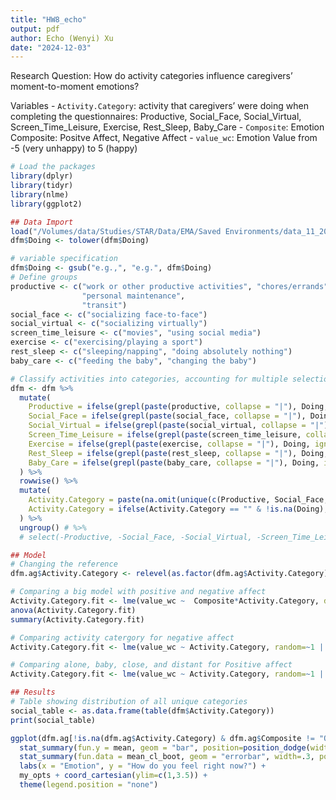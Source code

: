 ```yaml
---
title: "HW8_echo"
output: pdf
author: Echo (Wenyi) Xu
date: "2024-12-03"
---
```

Research Question: 
How do activity categories influence caregivers' moment-to-moment emotions?

Variables
- `Activity.Category`: activity that caregivers' were doing when completing the questionnaires: Productive, Social_Face, Social_Virtual, Screen_Time_Leisure, Exercise, Rest_Sleep, Baby_Care
- `Composite`: Emotion Composite: Positve Affect, Negative Affect 
- `value_wc`: Emotion Value from -5 (very unhappy) to 5 (happy)

```r
# Load the packages
library(dplyr)
library(tidyr)
library(nlme)
library(ggplot2)

## Data Import
load("/Volumes/data/Studies/STAR/Data/EMA/Saved Environments/data_11_20_2024.RData") 
dfm$Doing <- tolower(dfm$Doing)
```

```r
# variable specification
dfm$Doing <- gsub("e.g.,", "e.g.", dfm$Doing)
# Define groups
productive <- c("work or other productive activities", "chores/errands", 
                "personal maintenance", 
                "transit")
social_face <- c("socializing face-to-face")
social_virtual <- c("socializing virtually")
screen_time_leisure <- c("movies", "using social media") 
exercise <- c("exercising/playing a sport")
rest_sleep <- c("sleeping/napping", "doing absolutely nothing")
baby_care <- c("feeding the baby", "changing the baby")

# Classify activities into categories, accounting for multiple selections
dfm <- dfm %>% 
  mutate(
    Productive = ifelse(grepl(paste(productive, collapse = "|"), Doing, ignore.case = TRUE), "Productive Activities", NA),
    Social_Face = ifelse(grepl(paste(social_face, collapse = "|"), Doing, ignore.case = TRUE), "Socializing Face-to-Face", NA),
    Social_Virtual = ifelse(grepl(paste(social_virtual, collapse = "|"), Doing, ignore.case = TRUE), "Socializing Virtually", NA),
    Screen_Time_Leisure = ifelse(grepl(paste(screen_time_leisure, collapse = "|"), Doing, ignore.case = TRUE), "Screen Time (Leisure)", NA),
    Exercise = ifelse(grepl(paste(exercise, collapse = "|"), Doing, ignore.case = TRUE), "Exercise", NA),
    Rest_Sleep = ifelse(grepl(paste(rest_sleep, collapse = "|"), Doing, ignore.case = TRUE), "Rest and Sleep", NA),
    Baby_Care = ifelse(grepl(paste(baby_care, collapse = "|"), Doing, ignore.case = TRUE), "Baby Care", NA)
  ) %>% 
  rowwise() %>%
  mutate(
    Activity.Category = paste(na.omit(unique(c(Productive, Social_Face, Social_Virtual, Screen_Time_Leisure, Exercise, Rest_Sleep, Baby_Care))), collapse = ", "),
    Activity.Category = ifelse(Activity.Category == "" & !is.na(Doing), "Other", Activity.Category) # Label all others as "Other"
  ) %>%
  ungroup() # %>%
  # select(-Productive, -Social_Face, -Social_Virtual, -Screen_Time_Leisure, -Exercise, -Rest_Sleep, -Baby_Care) # Remove intermediate columns
```

```r
## Model
# Changing the reference 
dfm.ag$Activity.Category <- relevel(as.factor(dfm.ag$Activity.Category), ref="Rest and Sleep")

# Comparing a big model with positive and negative affect
Activity.Category.fit <- lme(value_wc ~  Composite*Activity.Category, data=dfm.ag[!dfm.ag$Activity.Category %in% c("Mix") & dfm.ag$Composite %in% c("NegAff", "PosAff"),], random=~1 | record_id, na.action=na.omit)
anova(Activity.Category.fit) 
summary(Activity.Category.fit) 

# Comparing activity catergory for negative affect
Activity.Category.fit <- lme(value_wc ~ Activity.Category, random=~1 | record_id, na.action=na.omit, data=dfm.ag[!dfm.ag$Activity.Category %in% c("Mix") & dfm.ag$Composite %in% c("NegAff"),], control=lmeControl(opt='optim'))

# Comparing alone, baby, close, and distant for Positive affect
Activity.Category.fit <- lme(value_wc ~ Activity.Category, random=~1 | record_id, na.action=na.omit, data=dfm.ag[!dfm.ag$Activity.Category %in% c("Mix") & dfm.ag$Composite %in% c("PosAff"),], control=lmeControl(opt='optim'))
```

```r
## Results
# Table showing distribution of all unique categories
social_table <- as.data.frame(table(dfm$Activity.Category))
print(social_table)

ggplot(dfm.ag[!is.na(dfm.ag$Activity.Category) & dfm.ag$Composite != "Other" & dfm.ag$Activity.Category != "Mix",], aes(x = Composite, y = value, fill = Activity.Category)) + my_opts +
  stat_summary(fun.y = mean, geom = "bar", position=position_dodge(width=0.95), alpha = .7) +
  stat_summary(fun.data = mean_cl_boot, geom = "errorbar", width=.3, position=position_dodge(width=0.95)) +
  labs(x = "Emotion", y = "How do you feel right now?") +
  my_opts + coord_cartesian(ylim=c(1,3.5)) +
  theme(legend.position = "none")
```